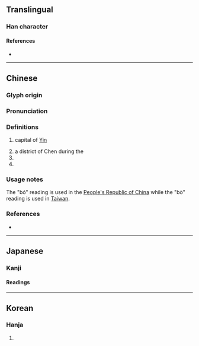 {{also|毫}}
{{character info/new}}
==Translingual==

===Han character===
{{Han char|rn=8|rad=亠|as=08|sn=10|four=00714|canj=YRBP|ids=⿱⿳亠口冖乇}}

====References====
* {{Han ref|kx=0089.090|dkj=00312|dj=0188.230|hdz=10287.090|uh=4EB3|ud=20147|bh=ADBD|bd=44477}}

----

==Chinese==
{{zh-forms}}

===Glyph origin===
{{Han etym}}

===Pronunciation===
{{zh-pron
|m=亳,cap=y,2cap=y
|c=bok3,bok6
|mc=y
|oc=y
|cat=pn
}}

===Definitions===
{{zh-hanzi}}

# capital of [[Yin]]
#: {{zh-also|三亳}}
#: {{zh-alt-inline|薄}}
# a district of Chen during the {{w|Spring and Autumn period}}
# {{zh-short|亳州|[[Bozhou]]}}
# {{surname|lang=zh}}

===Usage notes===
The "bó" reading is used in the [[People's Republic of China]] while the "bò" reading is used in [[Taiwan]].

===References===
* {{R:DKJ}}

----

==Japanese==

===Kanji===
{{ja-kanji|grade=|rs=亠08}}

====Readings====
{{ja-readings
|goon=ばく
|kanon=はく
}}

----

==Korean==

===Hanja===
{{ko-hanja|hangeul=박|rv=bak|mr=pak}}

# {{defn|lang=ko|sort=亠08}}